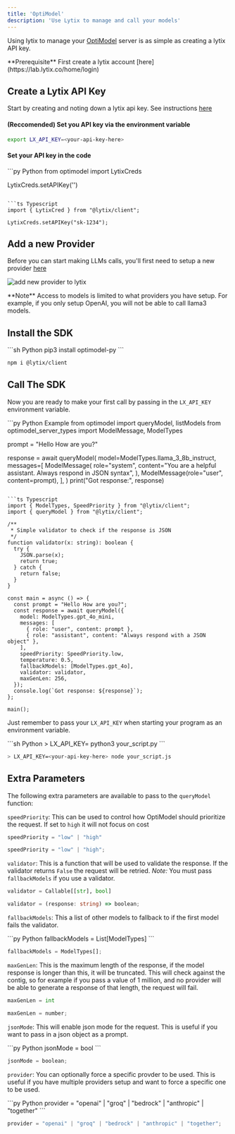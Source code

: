 ```yaml
---
title: 'OptiModel'
description: 'Use Lytix to manage and call your models'
---
```



Using lytix to manage your [OptiModel](https://github.com/Lytix-Labs/optimodel/tree/master) server is as simple as creating a lytix API key. 

<Info>
  **Prerequisite** First create a lytix account [here](https://lab.lytix.co/home/login)
</Info>

## Create a Lytix API Key

Start by creating and noting down a lytix api key. See instructions [here](/api-key-setup)

#### (Reccomended) Set you API key via the environment variable

```sh
export LX_API_KEY=<your-api-key-here>
```

#### Set your API key in the code

<CodeGroup>
```py Python
from optimodel import LytixCreds

LytixCreds.setAPIKey('<your-api-key-here>')
```

```ts Typescript
import { LytixCred } from "@lytix/client";

LytixCreds.setAPIKey("sk-1234");
```
</CodeGroup>

## Add a new Provider

Before you can start making LLMs calls, you'll first need to setup a new provider [here](https://lab.lytix.co/home/settings/model-providers)

![add new provider to lytix](/images/optimodel/setting-manage-providers.png)


<Info>
  **Note** Access to models is limited to what providers you have setup. For example, if you only setup OpenAI, you will not be able to call llama3 models.
</Info>

## Install the SDK

<CodeGroup>
```sh Python
pip3 install optimodel-py
```

```sh JavaScript
npm i @lytix/client
```
</CodeGroup>


## Call The SDK

Now you are ready to make your first call by passing in the `LX_API_KEY` environment variable. 

<CodeGroup>
```py Python Example
from optimodel import queryModel, listModels
from optimodel_server_types import ModelMessage, ModelTypes

prompt = "Hello How are you?"

response = await queryModel(
    model=ModelTypes.llama_3_8b_instruct,
    messages=[
        ModelMessage(
            role="system",
            content="You are a helpful assistant. Always respond in JSON syntax",
        ),
        ModelMessage(role="user", content=prompt),
    ],
)
print("Got response:", response)
```

```ts Typescript
import { ModelTypes, SpeedPriority } from "@lytix/client";
import { queryModel } from "@lytix/client";

/**
 * Simple validator to check if the response is JSON
 */
function validator(x: string): boolean {
  try {
    JSON.parse(x);
    return true;
  } catch {
    return false;
  }
}

const main = async () => {
  const prompt = "Hello How are you?";
  const response = await queryModel({
    model: ModelTypes.gpt_4o_mini,
    messages: [
      { role: "user", content: prompt },
      { role: "assistant", content: "Always respond with a JSON object" },
    ],
    speedPriority: SpeedPriority.low,
    temperature: 0.5,
    fallbackModels: [ModelTypes.gpt_4o],
    validator: validator,
    maxGenLen: 256,
  });
  console.log(`Got response: ${response}`);
};

main();
```


</CodeGroup>

Just remember to pass your `LX_API_KEY` when starting your program as an environment variable.

<CodeGroup>
```sh Python
> LX_API_KEY=<your-api-key-here> python3 your_script.py
```

```sh Typescript
> LX_API_KEY=<your-api-key-here> node your_script.js
```


</CodeGroup>



## Extra Parameters

The following extra parameters are available to pass to the `queryModel` function:

`speedPriority`: This can be used to control how OptiModel should prioritize the request. If set to `high` it will not focus on cost
<CodeGroup>
```py Python
speedPriority = "low" | "high"
```

```ts Typescript
speedPriority = "low" | "high";
```
</CodeGroup>


`validator`: This is a function that will be used to validate the response. If the validator returns `False` the request will be retried. _Note:_ You must pass `fallbackModels` if you use a validator.
<CodeGroup>
```py Python
validator = Callable[[str], bool]
```

```ts Typescript
validator = (response: string) => boolean;
```
</CodeGroup>

`fallbackModels`: This a list of other models to fallback to if the first model fails the validator.

<CodeGroup>
```py Python
fallbackModels = List[ModelTypes]
```

```ts Typescript
fallbackModels = ModelTypes[];
```
</CodeGroup>

`maxGenLen`: This is the maximum length of the response, if the model response is longer than this, it will be truncated. This will check against the contig, so for example if you pass a value of 1 million, and no provider will be able to generate a response of that length, the request will fail. 

<CodeGroup>

```py Python
maxGenLen = int
```

```ts Typescript
maxGenLen = number;
```
</CodeGroup>

`jsonMode`: This will enable json mode for the request. This is useful if you want to pass in a json object as a prompt.

<CodeGroup>
```py Python
jsonMode = bool
```

```ts Typescript
jsonMode = boolean;
```
</CodeGroup>

`provider`: You can optionally force a specific provder to be used. This is useful if you have multiple providers setup and want to force a specific one to be used.

<CodeGroup>
```py Python
provider = "openai" | "groq" | "bedrock" | "anthropic" | "together"
```

```ts Typescript
provider = "openai" | "groq" | "bedrock" | "anthropic" | "together";
```
</CodeGroup>